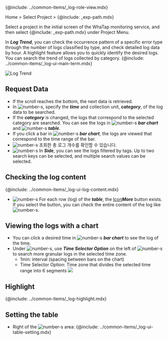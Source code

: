 {@include: ../common-items/_log-role-view.mdx}

Home > Select Project > {@include: _exp-path.mdx}

Select a project in the initial screen of the WhaTap monitoring service, and then select {@include: _exp-path.mdx} under Project Menu. 

In **_Log Trend_**, you can check the occurrence pattern of a specific error type through the number of logs classified by type, and check detailed log data by hour. A highlight feature allows you to quickly identify the desired logs. You can search the trend of logs collected by category. {@include: ../common-items/_log-ui-main-term.mdx}

![Log Trend](/img/log-exp.png) 

<!-- 조회된 로그 개수 표시 픽스 시 이미지 변경 필요 0410 -->

## Request Data

-   If the scroll reaches the bottom, the next data is retrieved.
-   In ![number-s](/img/number-01.png), specify the **_time_** and collection unit, **_category_**, of the log data to be searched.
-   If the **_category_** is changed, the logs that correspond to the selected category are searched. You can see the logs in ![number-s](/img/number-02.png) **_bar chart_** and ![number-s](/img/number-03.png) **_table_**.
-   If you click a bar in ![number-s](/img/number-02.png) **_bar chart_**, the logs are viewed that correspond to the time range of the bar. 
-   ![number-s](/img/number-03.png) 조회한 총 로그 개수를 확인할 수 있습니다. 
-   ![number-s](/img/number-04.png) In **_Side_**, you can see the logs filtered by tags. Up to two search keys can be selected, and multiple search values can be selected.

## Checking the log content

{@include: ../common-items/_log-ui-log-content.mdx} 

-   ![number-s](/img/number-03.png) For each row (log) of the **_table_**, the [Icon](/img/ic-caret-right.svg)**_More_** button exists. If you select the button, you can check the entire content of the log like ![number-s](/img/number-05.png).

## Viewing the logs with a chart

-   You can click a desired time in ![number-s](/img/number-02.png) **_bar chart_** to see the log of the time.
-   Under ![number-s](/img/number-02.png), use **_Time Selector Option_** on the left of ![number-s](/img/number-03.png) to search more granular logs in the selected time zone.
    -   1min: interval (spacing between bars on the chart)
    -   Time Selector Option: Time zone that divides the selected time range into 6 segments
        ![](https://img.whatap.io/media/images/logexplorer_007_select_seconds.png)

## Highlight

{@include: ../common-items/_log-highlight.mdx}

## Setting the table

-   Right of the ![number-s](/img/number-03.png) area: {@include: ../common-items/_log-ui-table-setting.mdx} 

<!-- ***테이블 설정*** 메뉴는 ***라이브 테일***, ***로그 검색***, ***로그 트렌드***에서 사용할 수 있습니다. 

### 컬럼 추가 

### 테이블 컨텐츠 설정 

하이라이트
![](https://img.whatap.io/media/images/logexplorer_009_highlight.png)

-->

<!-- 홀딩 후 기능으로 화면 재구조화
## ![](/img/number-01.png) 시간 및 카테고리

탐색할 로그 데이터의 특정 시간대와 수집 단위를 지정합니다. 스크롤이 바닥에 닿으면 데이터를 조회합니다.

## ![](/img/number-02.png) 바 차트 조회

## ![](/img/number-03.png) 테이블 조회

## ![](/img/number-04.png) 검색 키(Search Key) 내비게이션

-->
